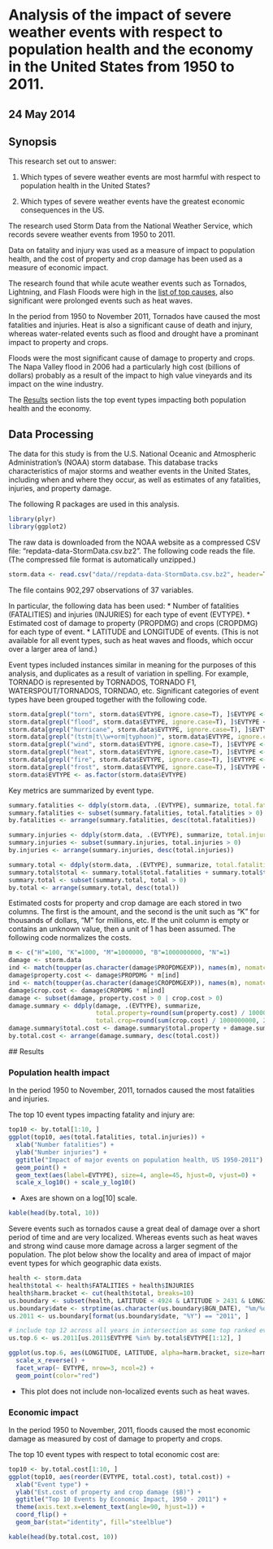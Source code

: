 # Analysis of the impact of severe weather events with respect to population health and the economy in the United States from 1950 to 2011.

## 24 May 2014

## Synopsis

This research set out to answer:

1. Which types of severe weather events are most harmful with respect to population health in the United States?

1. Which types of severe weather events have the greatest economic consequences in the US.

The research used Storm Data from the National Weather Service, which records severe weather events from 1950 to 2011.

Data on fatality and injury was used as a measure of impact to population health, and the cost of property and crop damage has been used as a measure of economic impact.

The research found that while acute weather events such as Tornados, Lightning, and Flash Floods were high in the [list of top causes](#top10health), also significant were prolonged events such as heat waves.

In the period from 1950 to November 2011, Tornados have caused the most fatalities and injuries. Heat is also a significant cause of death and injury, whereas water-related events such as flood and drought have a prominant impact to property and crops.

Floods were the most significant cause of damage to property and crops. The Napa Valley flood in 2006 had a particularly high cost (billions of dollars) probably as a result of the impact to high value vineyards and its impact on the wine industry.

The [Results](#results) section lists the top event types impacting both population health and the economy.

## Data Processing

The data for this study is from  the U.S. National Oceanic and Atmospheric Administration's (NOAA) storm database. This database tracks characteristics of major storms and weather events in the United States, including when and where they occur, as well as estimates of any fatalities, injuries, and property damage.

The following R packages are used in this analysis.

```r
library(plyr)
library(ggplot2)
```

The raw data is downloaded from the NOAA website as a compressed CSV file: "repdata-data-StormData.csv.bz2". The following code reads the file. (The compressed file format is automatically unzipped.)

```r
storm.data <- read.csv("data//repdata-data-StormData.csv.bz2", header=T, nrows=902298, stringsAsFactors=F)
```

The file contains 902,297 observations of 37 variables.

In particular, the following data has been used:
* Number of fatalities (FATALITIES) and injuries (INJURIES) for each type of event (EVTYPE).
* Estimated cost of damage to property (PROPDMG) and crops (CROPDMG) for each type of event.
* LATITUDE and LONGITUDE of events. (This is not available for all event types, such as heat waves and floods, which occur over a larger area of land.)

Event types included instances similar in meaning for the purposes of this analysis, and duplicates as a result of variation in spelling. For example, TORNADO is represented by TORNADOS, TORNADO F1, WATERSPOUT/TORNADOS, TORNDAO, etc. Significant categories of event types have been grouped together with the following code.

```r
storm.data[grepl("torn", storm.data$EVTYPE, ignore.case=T), ]$EVTYPE <- "TORNADO"
storm.data[grepl("flood", storm.data$EVTYPE, ignore.case=T), ]$EVTYPE <- "FLOOD"
storm.data[grepl("hurricane", storm.data$EVTYPE, ignore.case=T), ]$EVTYPE <- "HURRICANE"
storm.data[grepl("(tstm|t\\w+orm|typhoon)", storm.data$EVTYPE, ignore.case=T), ]$EVTYPE <- "THUNDERSTORM"
storm.data[grepl("wind", storm.data$EVTYPE, ignore.case=T), ]$EVTYPE <- "WINDS"
storm.data[grepl("heat", storm.data$EVTYPE, ignore.case=T), ]$EVTYPE <- "HEAT"
storm.data[grepl("fire", storm.data$EVTYPE, ignore.case=T), ]$EVTYPE <- "FIRE"
storm.data[grepl("frost", storm.data$EVTYPE, ignore.case=T), ]$EVTYPE <- "FROST"
storm.data$EVTYPE <- as.factor(storm.data$EVTYPE)
```

Key metrics are summarized by event type.

```r
summary.fatalities <- ddply(storm.data, .(EVTYPE), summarize, total.fatalities=sum(FATALITIES))
summary.fatalities <- subset(summary.fatalities, total.fatalities > 0)
by.fatalities <- arrange(summary.fatalities, desc(total.fatalities))

summary.injuries <- ddply(storm.data, .(EVTYPE), summarize, total.injuries=sum(INJURIES))
summary.injuries <- subset(summary.injuries, total.injuries > 0)
by.injuries <- arrange(summary.injuries, desc(total.injuries))

summary.total <- ddply(storm.data, .(EVTYPE), summarize, total.fatalities=sum(FATALITIES), total.injuries=sum(INJURIES))
summary.total$total <- summary.total$total.fatalities + summary.total$total.injuries
summary.total <- subset(summary.total, total > 0)
by.total <- arrange(summary.total, desc(total))
```

Estimated costs for property and crop damage are each stored in two columns. The first is the amount, and the second is the unit such as "K" for thousands of dollars, "M" for millions, etc. If the unit column is empty or contains an unknown value, then a unit of 1 has been assumed. The following code normalizes the costs.

```r
m <- c("H"=100, "K"=1000, "M"=1000000, "B"=1000000000, "N"=1)
damage <- storm.data
ind <- match(toupper(as.character(damage$PROPDMGEXP)), names(m), nomatch=5)
damage$property.cost <- damage$PROPDMG * m[ind]
ind <- match(toupper(as.character(damage$CROPDMGEXP)), names(m), nomatch=5)
damage$crop.cost <- damage$CROPDMG * m[ind]
damage <- subset(damage, property.cost > 0 | crop.cost > 0)
damage.summary <- ddply(damage, .(EVTYPE), summarize,
                        total.property=round(sum(property.cost) / 1000000000, 2),
                        total.crop=round(sum(crop.cost) / 1000000000, 2))
damage.summary$total.cost <- damage.summary$total.property + damage.summary$total.crop
by.total.cost <- arrange(damage.summary, desc(total.cost))
```

<a name="results"></a>
## Results

### Population health impact

In the period 1950 to November, 2011, tornados caused the most fatalities and injuries.

The top 10 event types impacting fatality and injury are:

```r
top10 <- by.total[1:10, ]
ggplot(top10, aes(total.fatalities, total.injuries)) +
  xlab("Number fatalities") +
  ylab("Number injuries") +
  ggtitle("Impact of major events on population health, US 1950-2011") +
  geom_point() +
  geom_text(aes(label=EVTYPE), size=4, angle=45, hjust=0, vjust=0) +
  scale_x_log10() + scale_y_log10()
```
- Axes are shown on a log[10] scale.

<a name="top10health"></a>

```r
kable(head(by.total, 10))
```

Severe events such as tornados cause a great deal of damage over a short period of time and are very localized. Whereas events such as heat waves and strong wind cause more damage across a larger segment of the population. The plot below show the locality and area of impact of major event types for which geographic data exists.

```r
health <- storm.data
health$total <- health$FATALITIES + health$INJURIES
health$harm.bracket <- cut(health$total, breaks=10)
us.boundary <- subset(health, LATITUDE < 4924 & LATITUDE > 2431 & LONGITUDE > 6657 & LONGITUDE <  12446)
us.boundary$date <- strptime(as.character(us.boundary$BGN_DATE), "%m/%d/%Y %H:%M:%S")
us.2011 <- us.boundary[format(us.boundary$date, "%Y") == "2011", ]

# include top 12 across all years in intersection as some top ranked event types do not have geo data points
us.top.6 <- us.2011[us.2011$EVTYPE %in% by.total$EVTYPE[1:12], ]

ggplot(us.top.6, aes(LONGITUDE, LATITUDE, alpha=harm.bracket, size=harm.bracket)) +
  scale_x_reverse() +
  facet_wrap(~ EVTYPE, nrow=3, ncol=2) +
  geom_point(color="red")
```

* This plot does not include non-localized events such as heat waves.


### Economic impact

In the period 1950 to November, 2011, floods caused the most economic damage as measured by cost of damage to property and crops.

The top 10 event types with respect to total economic cost are:

```r
top10 <- by.total.cost[1:10, ]
ggplot(top10, aes(reorder(EVTYPE, total.cost), total.cost)) +
  xlab("Event type") +
  ylab("Est.cost of property and crop damage ($B)") +
  ggtitle("Top 10 Events by Economic Impact, 1950 - 2011") +
  theme(axis.text.x=element_text(angle=90, hjust=1)) +
  coord_flip() +
  geom_bar(stat="identity", fill="steelblue")
```

```r
kable(head(by.total.cost, 10))
```

